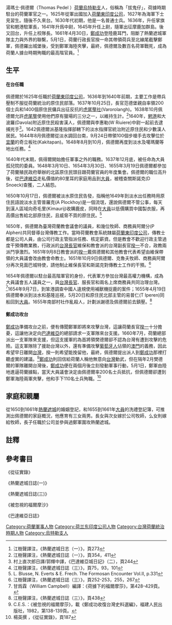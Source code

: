 {{Not|一揆}}
{{Infobox Person
| name = 佩德爾(拔鬼仔)<br>Pedel
| birth_place = [[荷蘭|荷蘭]][[烏特勒支|烏特勒支]]
| death_date = {1661年5月1日}
| death_place = [[福爾摩沙|福爾摩沙]][[熱蘭遮城|熱蘭遮城]]
| occupation = 荷蘭東印度公司駐台最高軍事長官|right
}}
湯瑪士·佩德爾（Thomas Pedel ）[[荷兰|荷蘭]][[乌得勒支省|烏特勒支]]人，俗稱為「拔鬼仔」，荷據時期駐台的荷蘭軍官之一。1625年從軍出國加入[[荷兰东印度公司|荷蘭東印度公司]]，1627年為海軍下士見習生。隨後不久來台。1630年代初期，他是一名普通士兵。1636年，升任掌旗官和魍港駐軍長，1641年升爲中尉，1645年升任上尉，隨軍出征摩鹿加群島。後又回台，升任上校隊長。1661年4月30日，[[鄭成功|鄭成功]]登陸鹿耳門，阻斷了熱蘭遮城軍隊主力與外界的聯繫，5月1日，荷蘭行政長官揆一命其帶領荷兵至北線尾截擊鄭軍，佩德羅出城堡後，受到鄭軍海陸夾擊，最終，佩德爾及數百名荷軍戰死，成為荷蘭人據台時期殉職的最高階官員。<ref>江樹聲譯注，《熱蘭遮城日志（一）》，頁273 </ref>

== 生平 ==

==== 在台任職 ====
佩德爾於1625年任職於[[荷兰东印度公司|荷蘭東印度公司]]，1636年到1640年前期，主要工作是帶兵壓制不服從荷蘭統治的原住民部落。1637年10月25日，長官范德堡親自率領200個士兵和1400個原住民傭兵出征反抗的[[虎尾壟社|虎尾壟社]](Varorolangh)。1638年10月佩德爾允許[[虎尾壟社|虎尾壟]]使用他們原有獵場的三分之一，以維持生計。<ref>江樹聲譯注，《熱蘭遮城日誌（一）》，頁354，411</ref>1640年，[[魍港|魍港]]和大波羅(Davola)附近原住民殺害漢人，佩德爾與李惠勒(W Riuiere)中尉一起前去逮捕兇手<ref>村上直次郎日譯/郭輝中譯，《巴達維亞城日記》（二），頁244 </ref>。1642佩德爾派基隆指揮部轄下的淡水指揮官統治附近原住民和少數漢人居民。1644年8月佩德爾從淡水調回台南，9月24日帶領100個步槍手去攻擊位於[[宜蘭縣|宜蘭]]的奇立板社(Kakitapan)。1648年8月到10月，佩德爾再度到淡水及噶瑪蘭等地出任務。<ref>江樹聲譯注，《熱蘭遮城日誌（三）》，頁75，93，101</ref>

1640年代末期，佩得爾開始擔任軍事之外的職務。1637年12月底，被任命為大員孤兒院的委員。1648年3月10日、1654年3月30日、1655年3月19日佩德爾都參加了荷蘭殖民政府舉辦的北區原住民頭目跟荷蘭官員的年度集會。佩德爾的職位高升後，從[[巴達維亞城|巴達維亞]]走私價值約80里耳的家庭用品到[[大員|大員]]，被稽查關斯諾克(D Snoeck)查獲，二人結怨。

1650年10月17日，佩德爾被淡水原住民告發，指稱他1649年到淡水出任務時用原住民語說淡水主管普羅克(A Plockhoy)是一個流氓，還說佩德爾不管公事，每天到漢人區域向奇毛里(Kimaurij)收購鹿皮，同時在[[大員|大員]]以低價購買中國製衣服，再高價出售給北部原住民，且威脅不買的原住民。<ref>L. Blusse, N. Everts & E. Frech. The Formosan Encounter Vol.II, p.331</ref>

1650年，佩德爾為臺灣荷蘭教會議會的議員，和幾位牧師、商務員阿爾分(P Alphen)共同督導台灣傳教工作。當時荷蘭教會系統隸屬[[荷兰东印度公司|荷蘭東印度公司]]，傳教士都是公司人員，由公司行政主管指派任務、核定薪資。但是教會不歡迎行政主管過度干預傳教業務，行政派的[[臺灣長官|台灣長官]]維保和教會派的台灣副長官[[揆一|揆一]]不合，政教兩派鬥爭激烈。1651年9月8日教會派的[[揆一|揆一]]戴佩德爾和其他教會代表希望由維保帶領的大員議會改由教會命教士。1651年10月9日佩德爾、克魯夫牧師、商務員阿爾分再次見面巴城特使，請他制止維保長官和斯諾克對傳教士工作的干預。<ref>江樹聲譯注，《熱蘭遮城日誌（三）》，頁252-253，255，267</ref>

1654年佩德爾以駐台最高階軍官的身份，代表軍方參加台灣最高權力機構，成為大員議會五人議員之一，與[[臺灣長官|台灣長官]]、服長官和兩名上席商務員共同治理台灣。<ref>甘爲霖（William Campbell）編譯：《荷據下的福爾摩莎》，第428-429頁。</ref>1654年9月7日，到笨港調查中國人違規使用補獸機捉鹿的案件；1655年4月19日佩德爾奉派到淡水和基隆巡視，5月20日和原住民北部主管的易普仁(T Iperen)同船回到[[大員|大員]]。1655年南部村社作亂殺人，計劃派謝德及佩德爾前去鎮壓。<ref>江樹聲譯注，《熱蘭遮城日誌（三）》，頁438</ref>

==== 鄭成功攻台 ====
[[鄭成功|鄭成功]]準備攻台之前，便有傳聞鄭軍即將來攻擊台灣，這讓荷蘭長官[[揆一|揆一]]十分擔憂，這讓他決定向[[雅加达|巴達維亞]]的總部請求一支軍隊來台支援。1660年7月，荷蘭總部派出一支軍隊來支援，但這支援軍的為首將領樊德爾卻不認為台灣有遭到攻擊的危險。這支軍隊除了援助台灣以外，還有準備攻擊[[葡萄牙人|葡萄牙人]]佔領的[[澳門|澳門]]的義務，因此希望早日離開[[臺灣|台灣]]，揆一則希望能挽留他，最終，佩德爾提出派人到[[鄭成功|鄭成功]]那裡打聽虛實的建議。<ref>C.E.S.：《被忽視的福爾摩莎》，載《鄭成功收復台灣史料選編》，福建人民出版社，1982，第138-139頁。</ref>[[鄭成功|鄭成功]]則回信給荷蘭人稱他無意向[[臺灣|台灣]]動武，但在隔年2月樊德爾的軍隊離開台灣後，[[鄭成功|鄭成功]]便在兩個月後立刻發動軍事行動，5月1日，鄭軍由陸地進逼荷蘭據點，當天大員議會決定由佩德爾率200名士兵抵抗，但佩德爾卻遭到鄭軍海陸兩軍夾擊，他和手下110名士兵殉職。<ref>楊英撰 ，《從征實錄》，頁187 </ref>

== 家庭和親屬 ==
從1650到1661年[[安平古堡|熱蘭遮城]]的婚姻登記，和1655到1661年[[大員|大員]]的洗禮登記簿，可推測出佩德爾的家庭概況，他應育有三女兩男。長女與次女嫁於公司牧師，么女則嫁給牧師，長子任職於公司並參與過鄭軍圍攻熱蘭遮城。

== 註釋 ==
<references />

== 參考書目 ==
《從征實錄》

《熱蘭遮城日誌(一)》

《熱蘭遮城日誌(三)》

《被忽視的福爾摩沙》

《巴達維亞日誌》

[[Category:荷蘭軍事人物|Category:荷蘭軍事人物]]
[[Category:荷兰东印度公司人物|Category:荷兰东印度公司人物]]
[[Category:台灣荷蘭統治時期人物|Category:台灣荷蘭統治時期人物]]
[[Category:烏特勒支人|Category:烏特勒支人]]